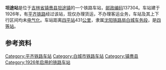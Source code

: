 {{noteTA
|1=zh-cn:始发车次; zh-hk:列車班次;
|2=zh-cn:车次; zh-hk:班次;
}}
{{Infobox China railway station
|车站名称 = 坦途站
|图片 = 
|图片介绍 = 
|其他名称 = 
|车站拼音 = Tantu
|英文名称 = Tantu Railway Station
|车站代码 = 56555<ref>{{cite book|title=中华人民共和国铁路车站代码（GB/T 10302-2010）|publisher=中国标准出版社|year=2010|isbn=155066140495|ignore-isbn-error=true|pages=35}}</ref>
|电报码 = 
|拼音码 = 
|车站位置 = [[吉林省|吉林省]][[白城市|白城市]][[镇赉县|镇赉县]][[坦途镇|坦途镇]]
|坐标 = {{coord|46.186178|N|123.333645|E|display=inline,title}}
|归属 = [[沈阳铁路局|沈阳铁路局]][[白城车务段|白城车务段]]
|车站等级 = [[四等站_(中铁)|四等站]]
|线路 = [[平齐铁路|平齐铁路]]
}}
'''坦途站'''是位于[[吉林省|吉林省]][[镇赉县|镇赉县]][[坦途镇|坦途镇]]的一个铁路车站，[[邮政编码|邮政编码]]137304。车站建于1926年，有[[平齐铁路|平齐铁路]]经过该站，现仅办理货运，不办理客运业务，车站及其上下行区间均未[[电气化|电气化]]。车站距离[[四平站|四平站]]431[[公里|公里]]，隶属[[沈阳铁路局|沈阳铁路局]][[白城车务段|白城车务段]]，是[[四等站_(中铁)|四等站]]。

{{start rail box}}
{{s-inop|[[东屏站|东屏站]]|{{站|四平}}方向}}
{{s-line|[[平齐铁路|平齐铁路]]}}
{{s-inop|[[街基站|街基站]]|{{站|齐齐哈尔}}方向}}
{{end box}}

==参考资料==
{{reflist}}
{{平齐铁路}}
{{铁路车站小作品}}
{{吉林小作品}}

[[Category:平齐铁路车站|Category:平齐铁路车站]]
[[Category:白城市铁路车站|Category:白城市铁路车站]]
[[Category:镇赉县|Category:镇赉县]]
[[Category:1926年启用的铁路车站|Category:1926年启用的铁路车站]]
